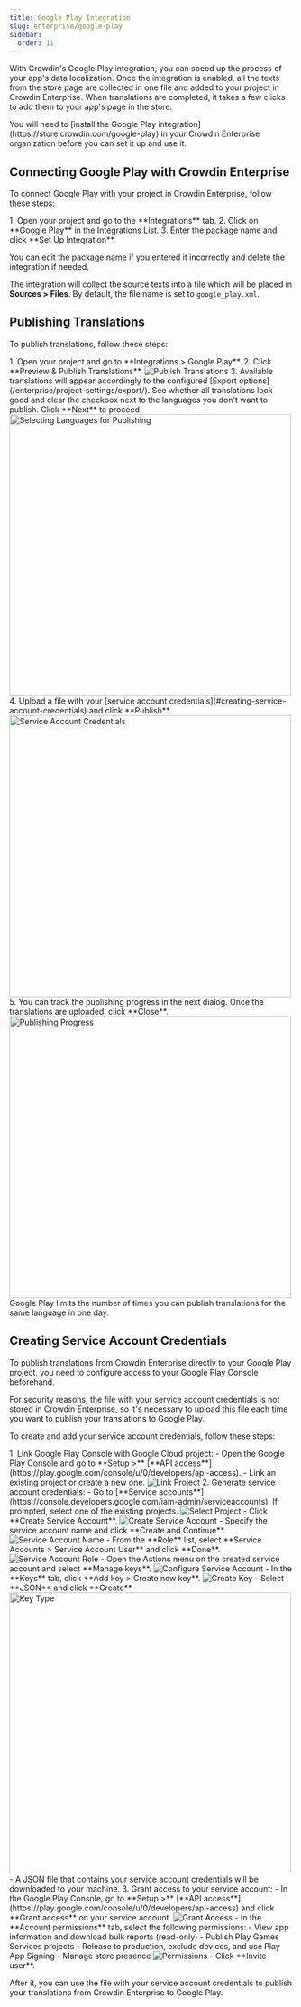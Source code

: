 ```yaml
---
title: Google Play Integration
slug: enterprise/google-play
sidebar:
  order: 11
---
```



With Crowdin's Google Play integration, you can speed up the process of your app's data localization. Once the integration is enabled, all the texts from the store page are collected in one file and added to your project in Crowdin Enterprise. When translations are completed, it takes a few clicks to add them to your app's page in the store.

<Aside>
  You will need to [install the Google Play integration](https://store.crowdin.com/google-play) in your Crowdin Enterprise organization before you can set it up and use it.
</Aside>

## Connecting Google Play with Crowdin Enterprise

To connect Google Play with your project in Crowdin Enterprise, follow these steps:

<Steps>
  1. Open your project and go to the **Integrations** tab.
  2. Click on **Google Play** in the Integrations List.
  3. Enter the package name and click **Set Up Integration**.
</Steps>

You can edit the package name if you entered it incorrectly and delete the integration if needed.

The integration will collect the source texts into a file which will be placed in **Sources > Files**. By default, the file name is set to `google_play.xml`.

## Publishing Translations

To publish translations, follow these steps:

<Steps>
  1. Open your project and go to **Integrations > Google Play**.
  2. Click **Preview & Publish Translations**. <Image src={integrationPublish} alt="Publish Translations" />
  3. Available translations will appear accordingly to the configured [Export options](/enterprise/project-settings/export/). See whether all translations look good and clear the checkbox next to the languages you don't want to publish. Click **Next** to proceed. <Image src={integrationSelectLanguages} alt="Selecting Languages for Publishing" width="500" />
  4. Upload a file with your [service account credentials](#creating-service-account-credentials) and click **Publish**. <Image src={integrationServiceAccountCredentials} alt="Service Account Credentials" width="500" />
  5. You can track the publishing progress in the next dialog. Once the translations are uploaded, click **Close**. <Image src={integrationPublishingProgress} alt="Publishing Progress" width="500" />
</Steps>

<Aside type="caution" title="Limitations">
  Google Play limits the number of times you can publish translations for the same language in one day.
</Aside>

## Creating Service Account Credentials

To publish translations from Crowdin Enterprise directly to your Google Play project, you need to configure access to your Google Play Console beforehand.

<Aside>
  For security reasons, the file with your service account credentials is not stored in Crowdin Enterprise, so it's necessary to upload this file each time you want to publish your translations to Google Play.
</Aside>

To create and add your service account credentials, follow these steps:

<Steps>
  1. Link Google Play Console with Google Cloud project:
      - Open the Google Play Console and go to **Setup >** [**API access**](https://play.google.com/console/u/0/developers/api-access).
      - Link an existing project or create a new one. <Image src={integrationLinkProject} alt="Link Project" />
  2. Generate service account credentials:
      - Go to [**Service accounts**](https://console.developers.google.com/iam-admin/serviceaccounts). If prompted, select one of the existing projects. <Image src={integrationSelectProject} alt="Select Project" />
      - Click **Create Service Account**. <Image src={integrationCreateServiceAccount} alt="Create Service Account" />
      - Specify the service account name and click **Create and Continue**. <Image src={integrationServiceAccountName} alt="Service Account Name" />
      - From the **Role** list, select **Service Accounts > Service Account User** and click **Done**. <Image src={integrationServiceAccountRole} alt="Service Account Role" />
      - Open the Actions menu on the created service account and select **Manage keys**. <Image src={integrationConfigureServiceAccount} alt="Configure Service Account" />
      - In the **Keys** tab, click **Add key > Create new key**. <Image src={integrationServiceAccountCreateKey} alt="Create Key" />
      - Select **JSON** and click **Create**. <Image src={integrationServiceAccountKeyType} alt="Key Type" width="500" />
      - A JSON file that contains your service account credentials will be downloaded to your machine.
  3. Grant access to your service account:
      - In the Google Play Console, go to **Setup >** [**API access**](https://play.google.com/console/u/0/developers/api-access) and click **Grant access** on your service account. <Image src={integrationAccess} alt="Grant Access" />
      - In the **Account permissions** tab, select the following permissions:
      - View app information and download bulk reports (read-only)
      - Publish Play Games Services projects
      - Release to production, exclude devices, and use Play App Signing
      - Manage store presence <Image src={integrationPermissions} alt="Permissions" />
      - Click **Invite user**.
</Steps>

After it, you can use the file with your service account credentials to publish your translations from Crowdin Enterprise to Google Play.
